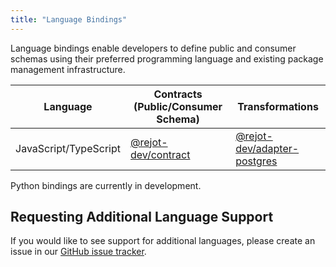 ```yaml
---
title: "Language Bindings"
---
```


Language bindings enable developers to define public and consumer schemas using their preferred
programming language and existing package management infrastructure.

| Language              | Contracts (Public/Consumer Schema)  | Transformations                       |
| --------------------- | ----------------------------------- | ------------------------------------- |
| JavaScript/TypeScript | [@rejot-dev/contract][npm-contract] | [@rejot-dev/adapter-postgres][npm-pg] |

Python bindings are currently in development.

## Requesting Additional Language Support

If you would like to see support for additional languages, please create an issue in our [GitHub
issue tracker][github-issue].

[github-issue]: https://github.com/rejot-dev/rejot/issues
[npm-contract]: https://www.npmjs.com/package/@rejot-dev/contract
[npm-pg]: https://www.npmjs.com/package/@rejot-dev/adapter-postgres
